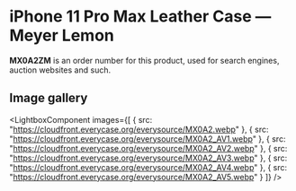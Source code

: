 
# iPhone 11 Pro Max Leather Case — Meyer Lemon

<Callout type='info' emoji='👉🏻'>**MX0A2ZM** is an order number for this product, used for search engines, auction websites and such.</Callout>

## Image gallery

<LightboxComponent
    images={[
      {
        src: "https://cloudfront.everycase.org/everysource/MX0A2.webp"
      },
      {
        src: "https://cloudfront.everycase.org/everysource/MX0A2_AV1.webp"
      },
      {
        src: "https://cloudfront.everycase.org/everysource/MX0A2_AV2.webp"
      },
      {
        src: "https://cloudfront.everycase.org/everysource/MX0A2_AV3.webp"
      },
      {
        src: "https://cloudfront.everycase.org/everysource/MX0A2_AV4.webp"
      },
      {
        src: "https://cloudfront.everycase.org/everysource/MX0A2_AV5.webp"
      }
    ]}
  />
